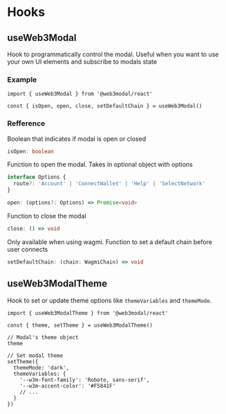 # Hooks

## useWeb3Modal

Hook to programmatically control the modal. Useful when you want to use your own UI elements and subscribe to modals state

### Example

```tsx
import { useWeb3Modal } from '@web3modal/react'

const { isOpen, open, close, setDefaultChain } = useWeb3Modal()
```

### Refference

Boolean that indicates if modal is open or closed

```ts
isOpen: boolean
```

Function to open the modal. Takes in optional object with options

```ts
interface Options {
  route?: 'Account' | 'ConnectWallet' | 'Help' | 'SelectNetwork'
}

open: (options?: Options) => Promise<void>
```

Function to close the modal

```ts
close: () => void
```

Only available when using wagmi. Function to set a default chain before user connects

```ts
setDefaultChain: (chain: WagmiChain) => void
```

## useWeb3ModalTheme

Hook to set or update theme options like `themeVariables` and `themeMode`.

```tsx
import { useWeb3ModalTheme } from '@web3modal/react'

const { theme, setTheme } = useWeb3ModalTheme()

// Modal's theme object
theme

// Set modal theme
setTheme({
  themeMode: 'dark',
  themeVariables: {
    '--w3m-font-family': 'Roboto, sans-serif',
    '--w3m-accent-color': '#F5841F'
    // ...
  }
})
```
